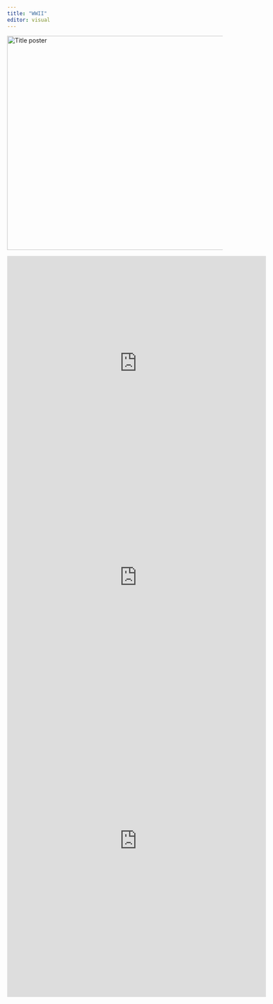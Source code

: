 ```yaml
---
title: "WWII"
editor: visual
---
```


<img src="WWII_png.png" alt="Title poster" style="height: 500px; width:1000px;"/>

```{=html}
<iframe height="500" width="120%" frameborder="no" src="https://alxiz.shinyapps.io/Percentageofcasualties/"> </iframe>
```
```{=html}
<iframe height="500" width="120%" frameborder="no" src=https://alxiz.shinyapps.io/Militaryloss/> </iframe>
```
```{=html}
<iframe height="730" width="120%" frameborder="no" src=https://alxiz.shinyapps.io/typesofresources/> </iframe>
```
